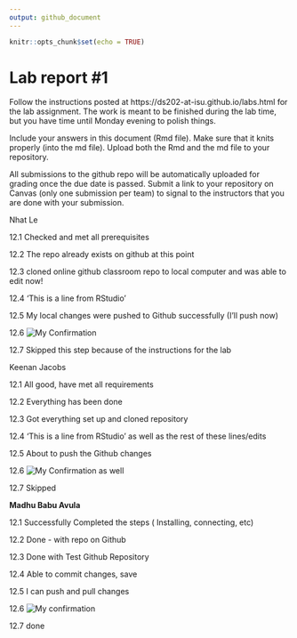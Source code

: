 ```yaml
---
output: github_document
---
```


<!-- README.md is generated from README.Rmd. Please edit the README.Rmd file -->


```r
knitr::opts_chunk$set(echo = TRUE)
```

# Lab report #1

Follow the instructions posted at https://ds202-at-isu.github.io/labs.html for the lab assignment. The work is meant to be finished during the lab time, but you have time until Monday evening to polish things.

Include your answers in this document (Rmd file). Make sure that it knits properly (into the md file). Upload both the Rmd and the md file to your repository.  

All submissions to the github repo will be automatically uploaded for grading once the due date is passed.
Submit a link to your repository on Canvas (only one submission per team) to signal to the instructors that you are done with your submission.

Nhat Le

12.1 Checked and met all prerequisites

12.2 The repo already exists on github at this point

12.3 cloned online github classroom repo to local computer and was able to edit now!

12.4 'This is a line from RStudio'

12.5 My local changes were pushed to Github successfully (I'll push now)

12.6 ![My Confirmation](images/nhatle.png)

12.7 Skipped this step because of the instructions for the lab

Keenan Jacobs

12.1 All good, have met all requirements

12.2 Everything has been done

12.3 Got everything set up and cloned repository

12.4 'This is a line from RStudio' as well as the rest of these lines/edits

12.5 About to push the Github changes

12.6 ![My Confirmation as well](images/kjacobs.png)

12.7 Skipped

**Madhu Babu Avula**


12.1 Successfully Completed the steps ( Installing, connecting, etc)

12.2 Done - with repo on Github

12.3 Done with Test Github Repository 

12.4 Able to commit changes, save

12.5 I can push and pull changes

12.6 ![My confirmation](images/madhu_SS_first.png)

12.7 done


